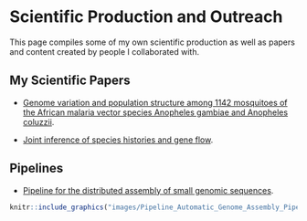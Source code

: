 # Scientific Production and Outreach

This page compiles some of my own scientific production as well as papers and content created by people I collaborated with.

## My Scientific Papers
* [Genome variation and population structure among 1142 mosquitoes of the African malaria vector species Anopheles gambiae and Anopheles coluzzii](http://m.genome.cshlp.org/content/early/2020/09/25/gr.262790.120).

* [Joint inference of species histories and gene flow](https://www.biorxiv.org/content/10.1101/348391v3).

## Pipelines
* [Pipeline for the distributed assembly of small genomic sequences](https://github.com/jorgeamaya/automatic_genome_assembly/wiki).

```r
knitr::include_graphics("images/Pipeline_Automatic_Genome_Assembly_Pipeline.png")
```
